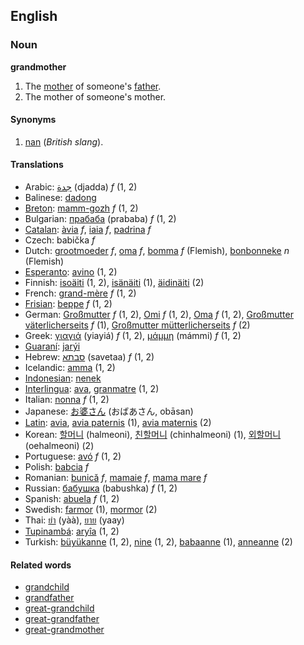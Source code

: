 ==English==
===Noun===
'''grandmother'''

#The [[mother]] of someone's [[father]].
#The mother of someone's mother.

====Synonyms====
# [[nan]] (''British slang'').

====Translations====
*Arabic: [[جدة]] (djadda) ''f'' (1, 2)
*Balinese: [[dadong]]
*[[Breton]]: [[mamm-gozh]] ''f'' (1, 2)
*Bulgarian: [[прабаба]] (prababa) ''f'' (1, 2)
*[[Catalan]]: [[àvia]] ''f'', [[iaia]] ''f'', [[padrina]] ''f''
*Czech: babička ''f''
*Dutch: [[grootmoeder]] ''f'', [[oma]] ''f'', [[bomma]] ''f'' (Flemish), [[bonbonneke]] ''n'' (Flemish)
*[[Esperanto]]: [[avino]] (1, 2)
*Finnish: [[isoäiti]] (1, 2), [[isänäiti]] (1), [[äidinäiti]] (2)
*French: [[grand-mère]] ''f'' (1, 2)
*[[Frisian]]: [[beppe]] ''f'' (1, 2)
*German: [[Großmutter]] ''f'' (1, 2), [[Omi]] ''f'' (1, 2), [[Oma]] ''f'' (1, 2), [[Großmutter väterlicherseits]] ''f'' (1), [[Großmutter mütterlicherseits]] ''f'' (2)
*Greek: [[γιαγιά]] (yiayiá) ''f'' (1, 2), [[μάμμη]] (mámmi) ''f'' (1, 2)
*[[Guaraní]]: [[jarýi]]
*Hebrew: [[סבתא]] (savetaa) ''f'' (1, 2)
*Icelandic: [[amma]] (1, 2)
*[[Indonesian]]: [[nenek]]
*[[Interlingua]]: [[ava]], [[granmatre]] (1, 2)
*Italian: [[nonna]] ''f'' (1, 2)
*Japanese: [[お婆さん]] (おばあさん, obāsan)
*[[Latin]]: [[avia]], [[avia paternis]] (1), [[avia maternis]] (2)
*Korean: [[할머니]] (halmeoni), [[친할머니]] (chinhalmeoni) (1), [[외할머니]] (oehalmeoni) (2)
*Portuguese: [[avó]] ''f'' (1, 2)
*Polish: [[babcia]] ''f''
*Romanian: [[bunică]] ''f'', [[mamaie]] ''f'', [[mama mare]] ''f''
*Russian: [[бабушка]] (babushka) ''f'' (1, 2)
*Spanish: [[abuela]] ''f'' (1, 2)
*Swedish: [[farmor]] (1), [[mormor]] (2)
*Thai: [[ย่า]] (yàà), [[ยาย]] (yaay)
*[[Tupinambá]]: [[aryîa]] (1, 2)
*Turkish: [[büyükanne]] (1, 2), [[nine]] (1, 2), [[babaanne]] (1), [[anneanne]] (2)

====Related words====
*[[grandchild]]
*[[grandfather]]
*[[great-grandchild]]
*[[great-grandfather]]
*[[great-grandmother]]